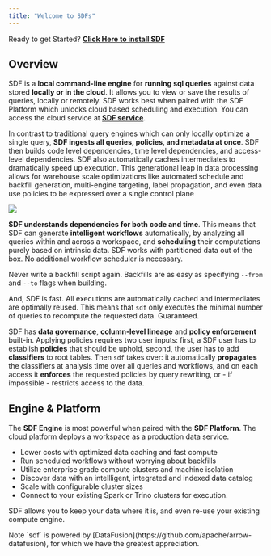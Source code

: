 ```yaml
---
title: "Welcome to SDFs"
---
```


<Tip>Ready to get Started? **[Click Here to install SDF](/guide/install)**</Tip>

## Overview

SDF is a **local command-line engine** for **running sql queries** against
data stored **locally or in the cloud**. It allows you to view
or save the results of queries, locally or remotely. SDF works best when paired with the SDF Platform which unlocks cloud based scheduling and execution. You can access the cloud service at **[SDF service](https://console.sdf.com)**.

In contrast to traditional query engines which can only locally optimize a single query, **SDF ingests all queries, policies, and metadata at once**. SDF then builds code level dependencies, time level dependencies, and access-level dependencies. SDF also automatically caches intermediates to dramatically speed up execution. This generational leap in data processing allows for warehouse scale optimizations like automated schedule and backfill generation, multi-engine targeting, label propagation, and even data use policies to be expressed over a single control plane

<img src="https://cdn.sdf.com/docs/workspace.svg"/>

**SDF understands dependencies for both code and time**. This means that SDF can
generate **intelligent workflows** automatically, by analyzing all queries
within and across a workspace, and **scheduling** their computations purely
based on intrinsic data. SDF works with partitioned data out of the box. No
additional workflow scheduler is necessary.

Never write a backfill script again. Backfills are as easy as specifying
`--from` and `--to` flags when building.

And, SDF is fast. All executions are automatically cached and intermediates are
optimally reused. This means that `sdf` only executes the minimal number of
queries to recompute the requested data. Guaranteed.

SDF has **data governance**, **column-level lineage** and **policy enforcement**
built-in. Applying policies requires two user inputs: first, a SDF user has to
establish **policies** that should be uphold, second, the user has to add
**classifiers** to root tables. Then `sdf` takes over: it automatically
**propagates** the classifiers at analysis time over all queries and workflows,
and on each access it **enforces** the requested policies by query rewriting,
or - if impossible - restricts access to the data.

## Engine & Platform

The **SDF Engine** is most powerful when paired with the **SDF Platform**. The cloud platform deploys a workspace as a production data service.
- Lower costs with optimized data caching and fast compute
- Run scheduled workflows without worrying about backfills
- Utilize enterprise grade compute clusters and machine isolation
- Discover data with an intellligent, integrated and indexed data catalog
- Scale with configurable cluster sizes
- Connect to your existing Spark or Trino clusters for execution.

SDF allows you to keep your data where it is, and even re-use your existing compute engine. 

<Note>
Note `sdf` is powered by [DataFusion](https://github.com/apache/arrow-datafusion), for which we have the greatest appreciation. 
</Note>
